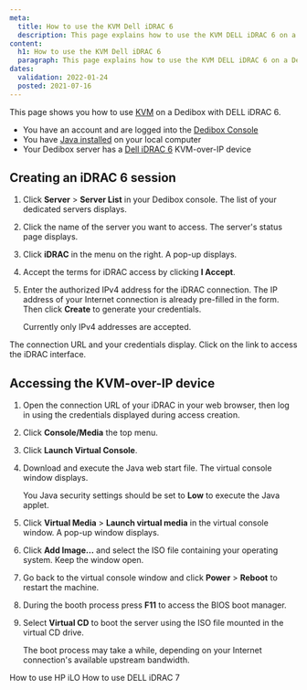 ```yaml
---
meta:
  title: How to use the KVM Dell iDRAC 6
  description: This page explains how to use the KVM DELL iDRAC 6 on a Dedibox
content:
  h1: How to use the KVM Dell iDRAC 6
  paragraph: This page explains how to use the KVM DELL iDRAC 6 on a Dedibox
dates:
  validation: 2022-01-24
  posted: 2021-07-16
---
```


This page shows you how to use [KVM](/dedibox/kvm-over-ip/concepts/#kvm-over-ip) on a Dedibox with DELL iDRAC 6.

<Message type="requirement">

  - You have an account and are logged into the [Dedibox Console](https://console.online.net) 
  - You have [Java installed](https://www.java.com/en/download/help/download_options.html) on your local computer
  - Your Dedibox server has a [Dell iDRAC 6](https://www.dell.com/support/kbdoc/en-us/000123577/set-up-and-manage-idrac-6-lifecycle-controller-for-dell-poweredge-11g-servers) KVM-over-IP device  

</Message>

## Creating an iDRAC 6 session

1. Click **Server** > **Server List** in your Dedibox console. The list of your dedicated servers displays.

2. Click the name of the server you want to access. The server's status page displays.

3. Click **iDRAC** in the menu on the right. A pop-up displays.

    <Lightbox src="scaleway_idrac.webp" alt="" />

4. Accept the terms for iDRAC access by clicking **I Accept**.

5. Enter the authorized IPv4 address for the iDRAC connection. The IP address of your Internet connection is already pre-filled in the form. Then click **Create** to generate your credentials.

    <Message type="note">

    Currently only IPv4 addresses are accepted.

    </Message>

The connection URL and your credentials display. Click on the link to access the iDRAC interface.

## Accessing the KVM-over-IP device 

1. Open the connection URL of your iDRAC in your web browser, then log in using the credentials displayed during access creation. 

2. Click **Console/Media** the top menu.

    <Lightbox src="scaleway_idrac_console.webp" alt="" />

3. Click **Launch Virtual Console**. 

    <Lightbox src="scaleway_idrac_launch_console.webp"  alt="" />

4. Download and execute the Java web start file. The virtual console window displays.

    <Lightbox src="scaleway_idrac6_virtual_console.webp" width="" />

    <Message typ="tip">

    You Java security settings should be set to **Low** to execute the Java applet.

    </Message>

5. Click **Virtual Media** > **Launch virtual media** in the virtual console window. A pop-up window displays.

6. Click **Add Image...**  and select the ISO file containing your operating system. Keep the window open. 

7. Go back to the virtual console window and click **Power** > **Reboot** to restart the machine. 

8. During the booth process press **F11** to access the BIOS boot manager.

    <Lightbox src="scaleway_idrac6_boot_manager.webp" width="" />

9. Select **Virtual CD** to boot the server using the ISO file mounted in the virtual CD drive.

    <Lightbox src="scaleway_idrac6_virtual_cd.webp" width="" />

    <Message type="note">

    The boot process may take a while, depending on your Internet connection's available upstream bandwidth. 

    </Message>

<Navigation title="See Also">
  <PreviousButton to="/dedibox/kvm-over-ip/how-to/hp-ilo/">How to use HP iLO</PreviousButton>
  <NextButton to="/dedibox/kvm-over-ip/how-to/dell-idrac7/">How to use DELL iDRAC 7</NextButton>
</Navigation>